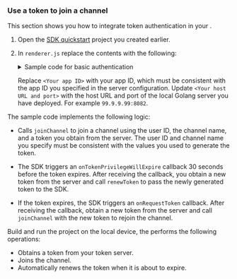 <PlatformWrapper platform="electron">

### Use a token to join a channel

This section shows you how to integrate token authentication in your <Vpl k="CLIENT" />.

1. Open the [SDK quickstart](../get-started/get-started-sdk) project you created earlier.

1. In `renderer.js` replace the contents with the following:

    <details>
    <summary>Sample code for basic authentication</summary>
    <CodeBlock language="dart" showLineNumbers>
    {`const {
        createAgoraRtcEngine,
        VideoMirrorModeType,
        VideoSourceType,
        RenderModeType,
        ChannelProfileType,
        ClientRoleType,
    } = require("agora-electron-sdk");

    let rtcEngine;
    let localVideoContainer;
    let remoteVideoContainer;
    let isJoined = false;

    const EventHandles = {
        // Listen to local user joining channel events
        onJoinChannelSuccess: ({ channelId, localUid }, elapsed) => {
            console.log('Successfully joined the channel：' + channelId);
            isJoined = true;
            // After local users join the channel, set the local video window
            rtcEngine.setupLocalVideo({
                sourceType: VideoSourceType.VideoSourceCameraPrimary,
                view: localVideoContainer,
                mirrorMode: VideoMirrorModeType.VideoMirrorModeDisabled,
                renderMode: RenderModeType.RenderModeFit,
            });
        },

        onLeaveChannel: ({ channelId, localUid }, stats) => {
            console.log('Successfully left the channel:' + channelId);
            isJoined = false;
        },

        // Listen to remote user join event
        onUserJoined: ({ channelId, localUid }, remoteUid, elapsed) => {
            console.log('Remote user ' + remoteUid + ' 已加入');
            // Listen to remote user join event
            rtcEngine.setupRemoteVideoEx(
                {
                    sourceType: VideoSourceType.VideoSourceRemote,
                    uid: remoteUid,
                    view: remoteVideoContainer,
                    mirrorMode: VideoMirrorModeType.VideoMirrorModeDisabled,
                    renderMode: RenderModeType.RenderModeFit,
                },
                { channelId },
            );
        },

        // Listen for the token expiration event
        onTokenPrivilegeWillExpire: ({ channelId, localUid }, token) => {
            console.log('token ' + token + '即将过期');
            // Obtain a new token from the server
            fetchToken(channelId, localUid, ClientRoleType.ClientRoleBroadcaster)
        },

        // Listen for the token expired event
        onRequestToken: ({ channelId, localUid }) => {
            console.log('token expired');
            token = ''
        }
    };

    // Send a token request to the token server
    function fetchToken(channelName, uid, role) {
        //Token server URL example: http://12.123.1.123:8082/fetch_rtc_token
        const url = '<Your host URL and port>/fetch_rtc_token';
        const body = JSON.stringify({
            uid,
            ChannelName: channelName,
            role
        });
        fetch(url, {
            method: 'POST',
            body,
        })
            .then((res) => res.json())
            .then((res) => {
                console.log('token ' + res.token);
                if (+res.code === 200) {
                    if (isJoined) {
                        rtcEngine.renewToken(res.token)
                    } else {
                        rtcEngine.joinChannel(res.token, channelName, uid, { clientRoleType: role })
                    }
                }
                return res;
            });
    }

    window.onload = () => {
        const os = require("os");
        const path = require("path");

        // Fill in your app ID
        const APPID = "<Your app ID>";
        // Fill in the channel name 
        const channel = "Test";

        localVideoContainer = document.getElementById("join-channel-local-video");
        remoteVideoContainer = document.getElementById("join-channel-remote-video");
        const sdkLogPath = path.resolve(os.homedir(), "./test.log");

        // Create an RtcEngine instance
        rtcEngine = createAgoraRtcEngine();

        // Initialize the RtcEngine instance
        rtcEngine.initialize({
            appId: APPID,
            logConfig: { filePath: sdkLogPath }
        });

        // Register event handler
        rtcEngine.registerEventHandler(EventHandles);

        //Set the channel profile to live broadcast 
        rtcEngine.setChannelProfile(ChannelProfileType.ChannelProfileLiveBroadcasting);

        // Set the user role, for host use ClientRoleBroadcaster, for audience use ClientRoleAudience
        rtcEngine.setClientRole(ClientRoleType.ClientRoleBroadcaster);

        // Enable the video module
        rtcEngine.enableVideo();

        // Enable camera preview
        rtcEngine.startPreview();

        // Use the token to join a channel
        // You need to specify the user ID yourself and ensure its uniqueness within the channel
        fetchToken(channel, 123456, ClientRoleType.ClientRoleBroadcaster);
    };`}
    </CodeBlock>
    </details>

    Replace `<Your app ID>` with your app ID, which must be consistent with the app ID you specified in the server configuration. Update `<Your host URL and port>` with the host URL and port of the local Golang server you have deployed. For example `99.9.9.99:8082`.

The sample code implements the following logic:

* Calls `joinChannel` to join a channel using the user ID, the channel name, and a token you obtain from the server. The user ID and channel name you specify must be consistent with the values you used to generate the token.

* The SDK triggers an `onTokenPrivilegeWillExpire` callback 30 seconds before the token expires. After receiving the callback, you obtain a new token from the server and call `renewToken` to pass the newly generated token to the SDK.

* If the token expires, the SDK triggers an `onRequestToken` callback. After receiving the callback, obtain a new token from the server and call `joinChannel` with the new token to rejoin the channel.

Build and run the project on the local device, the <Vpl k="CLIENT" /> performs the following operations:

* Obtains a token from your token server.
* Joins the channel.
* Automatically renews the token when it is about to expire. 

</PlatformWrapper>